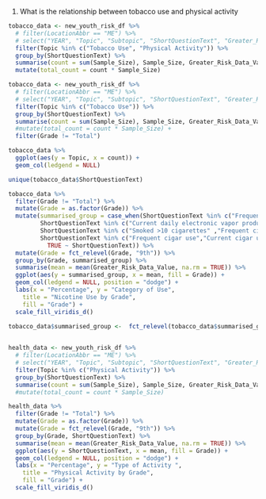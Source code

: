1. What is the relationship between tobacco use and physical activity 


```r
tobacco_data <- new_youth_risk_df %>% 
  # filter(LocationAbbr == "ME") %>% 
  # select("YEAR", "Topic", "Subtopic", "ShortQuestionText", "Greater_Risk_Data_Value", "Lesser_Risk_Data_Value", "Sample_Size", "Sex", "Race", "Grade", "SexualIdentity", "SexOfSexualContacts") %>% 
  filter(Topic %in% c("Tobacco Use", "Physical Activity")) %>% 
  group_by(ShortQuestionText) %>%
  summarise(count = sum(Sample_Size), Sample_Size, Greater_Risk_Data_Value, Lesser_Risk_Data_Value, Race, SexualIdentity, Topic)
  mutate(total_count = count * Sample_Size)
```
```r
tobacco_data <- new_youth_risk_df %>% 
  # filter(LocationAbbr == "ME") %>% 
  # select("YEAR", "Topic", "Subtopic", "ShortQuestionText", "Greater_Risk_Data_Value", "Lesser_Risk_Data_Value", "Sample_Size", "Sex", "Race", "Grade", "SexualIdentity", "SexOfSexualContacts") %>% 
  filter(Topic %in% c("Tobacco Use")) %>% 
  group_by(ShortQuestionText) %>%
  summarise(count = sum(Sample_Size), Sample_Size, Greater_Risk_Data_Value, Lesser_Risk_Data_Value, Race, SexualIdentity, Topic, Grade) +
  #mutate(total_count = count * Sample_Size) +
  filter(Grade != "Total")
```

```r
tobacco_data %>%
  ggplot(aes(y = Topic, x = count)) +
  geom_col(ledgend = NULL)
```

```r
unique(tobacco_data$ShortQuestionText)

tobacco_data %>%
  filter(Grade != "Total") %>%
  mutate(Grade = as.factor(Grade)) %>%
  mutate(summarised_group = case_when(ShortQuestionText %in% c("Frequent electronic vapor product use", "Electronic vapor product use",  "Electronic vapor products from store", "Frequent smokeless tobacco use", "Current smokeless tobacco use", "Current electronic vapor product use") ~ "Vaporizer and Smokeless Tobacco Use",
         ShortQuestionText %in% c("Current daily electronic vapor product use", "Current cigarette, cigar, or smokeless tobacco use", "Current daily cigar use", "Current daily cigarette use", "Current daily smokeless tobacco use") ~ "Daily Nicotine Use", 
         ShortQuestionText %in% c("Smoked >10 cigarettes" ,"Frequent cigarette use", "Ever cigarette use","Current cigarette, cigar, or smokeless tobacco use","Current cigarette use" , "Current cigarette or cigar use", "Current tobacco use") ~ "Ciggarette Use", 
         ShortQuestionText %in% c("Frequent cigar use","Current cigar use")~ "Cigar Use",
           TRUE ~ ShortQuestionText)) %>%
  mutate(Grade = fct_relevel(Grade, "9th")) %>%
  group_by(Grade, summarised_group) %>%
  summarise(mean = mean(Greater_Risk_Data_Value, na.rm = TRUE)) %>%
  ggplot(aes(y = summarised_group, x = mean, fill = Grade)) +
  geom_col(ledgend = NULL, position = "dodge") +
  labs(x = "Percentage", y = "Category of Use",
    title = "Nicotine Use by Grade",
    fill = "Grade") +
  scale_fill_viridis_d() 

tobacco_data$summarised_group <-  fct_relevel(tobacco_data$summarised_group, c("Cigar Use", "Vaporizer and Smokeless Tobacco Use", "Cigarette Use", "Daily Nicotine Use")) %>%
  
```
```r
health_data <- new_youth_risk_df %>% 
  # filter(LocationAbbr == "ME") %>% 
  # select("YEAR", "Topic", "Subtopic", "ShortQuestionText", "Greater_Risk_Data_Value", "Lesser_Risk_Data_Value", "Sample_Size", "Sex", "Race", "Grade", "SexualIdentity", "SexOfSexualContacts") %>% 
  filter(Topic %in% c("Physical Activity")) %>% 
  group_by(ShortQuestionText) %>%
  summarise(count = sum(Sample_Size), Sample_Size, Greater_Risk_Data_Value, Lesser_Risk_Data_Value, Race, SexualIdentity, Topic, Grade)
  #mutate(total_count = count * Sample_Size)
```
```r
health_data %>%
  filter(Grade != "Total") %>%
  mutate(Grade = as.factor(Grade)) %>%
  mutate(Grade = fct_relevel(Grade, "9th")) %>%
  group_by(Grade, ShortQuestionText) %>%
  summarise(mean = mean(Greater_Risk_Data_Value, na.rm = TRUE)) %>%
  ggplot(aes(y = ShortQuestionText, x = mean, fill = Grade)) +
  geom_col(ledgend = NULL, position = "dodge") +
  labs(x = "Percentage", y = "Type of Activity ",
    title = "Physical Activity by Grade",
    fill = "Grade") +
  scale_fill_viridis_d()

```

```r

```

